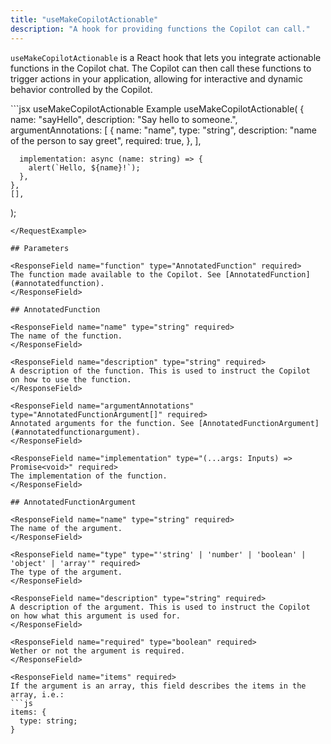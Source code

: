 ```yaml
---
title: "useMakeCopilotActionable"
description: "A hook for providing functions the Copilot can call."
---
```


`useMakeCopilotActionable` is a React hook that lets you integrate
 actionable functions in the Copilot chat. The Copilot can then call these
 functions to trigger actions in your application, allowing for interactive 
 and dynamic behavior controlled by the Copilot.


<RequestExample>
  ```jsx useMakeCopilotActionable Example
  useMakeCopilotActionable(
    {
      name: "sayHello",
      description: "Say hello to someone.",
      argumentAnnotations: [
        {
          name: "name",
          type: "string",
          description: "name of the person to say greet",
          required: true,
        },
      ],

      implementation: async (name: string) => {
        alert(`Hello, ${name}!`);
      },
    },
    [],
  );
  ```
</RequestExample>

## Parameters

<ResponseField name="function" type="AnnotatedFunction" required>
  The function made available to the Copilot. See [AnnotatedFunction](#annotatedfunction).
</ResponseField>

## AnnotatedFunction

<ResponseField name="name" type="string" required>
  The name of the function.
</ResponseField>

<ResponseField name="description" type="string" required>
  A description of the function. This is used to instruct the Copilot
  on how to use the function.
</ResponseField>

<ResponseField name="argumentAnnotations" type="AnnotatedFunctionArgument[]" required>
  Annotated arguments for the function. See [AnnotatedFunctionArgument](#annotatedfunctionargument).
</ResponseField>

<ResponseField name="implementation" type="(...args: Inputs) => Promise<void>" required>
  The implementation of the function.
</ResponseField>

## AnnotatedFunctionArgument

<ResponseField name="name" type="string" required>
  The name of the argument.
</ResponseField>

<ResponseField name="type" type="'string' | 'number' | 'boolean' | 'object' | 'array'" required>
  The type of the argument.
</ResponseField>

<ResponseField name="description" type="string" required>
  A description of the argument. This is used to instruct the Copilot
  on how what this argument is used for.
</ResponseField>

<ResponseField name="required" type="boolean" required>
  Wether or not the argument is required.
</ResponseField>

<ResponseField name="items" required>
  If the argument is an array, this field describes the items in the array, i.e.:
  ```js
  items: {
    type: string;
  }
  ```
</ResponseField>
